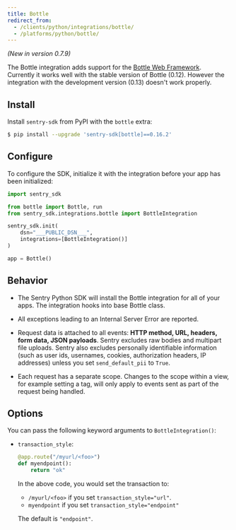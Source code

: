 ```yaml
---
title: Bottle
redirect_from:
  - /clients/python/integrations/bottle/
  - /platforms/python/bottle/
---
```


_(New in version 0.7.9)_

The Bottle integration adds support for the [Bottle Web Framework](https://bottlepy.org/).
Currently it works well with the stable version of Bottle (0.12).
However the integration with the development version (0.13) doesn't work properly.

## Install

Install `sentry-sdk` from PyPI with the `bottle` extra:

```bash
$ pip install --upgrade 'sentry-sdk[bottle]==0.16.2'
```

## Configure

To configure the SDK, initialize it with the integration before your app has been initialized:

```python
import sentry_sdk

from bottle import Bottle, run
from sentry_sdk.integrations.bottle import BottleIntegration

sentry_sdk.init(
    dsn="___PUBLIC_DSN___",
    integrations=[BottleIntegration()]
)

app = Bottle()
```

## Behavior

- The Sentry Python SDK will install the Bottle integration for all of your apps. The integration hooks into base Bottle class.

- All exceptions leading to an Internal Server Error are reported.

- Request data is attached to all events: **HTTP method, URL, headers, form data, JSON payloads**. Sentry excludes raw bodies and multipart file uploads. Sentry also excludes personally identifiable information (such as user ids, usernames, cookies, authorization headers, IP addresses) unless you set `send_default_pii` to `True`.

- Each request has a separate scope. Changes to the scope within a view, for example setting a tag, will only apply to events sent as part of the request being handled.

## Options

You can pass the following keyword arguments to `BottleIntegration()`:

- `transaction_style`:

  ```python
  @app.route("/myurl/<foo>")
  def myendpoint():
      return "ok"
  ```

  In the above code, you would set the transaction to:

  - `/myurl/<foo>` if you set `transaction_style="url"`.
  - `myendpoint` if you set `transaction_style="endpoint"`

  The default is `"endpoint"`.
